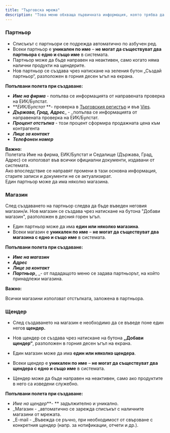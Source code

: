 ```yaml
---
title: "Търговска мрежа"
description: "Това меню обхваща първичната информация, която трябва да бъде попълнена за всеки контрагент. Редът на създаване е: Партньор, Магазин, Щендер.  По-долу ще бъде разгледан начинът, по който функционират и работата с всяко подменю подробно.  Менюто дава информация за Складове, техните каси и движението им."
---
```


### Партньор

- Списъкът с партньори се подрежда автоматично по азбучен ред. 
- Всеки партньор е **уникален по име** – **не могат да съществуват два партньора с едно и също име** в системата.
- Партньор може да бъде направен на неактивен, само когато няма налични продукти на щендерите.
- Нов партньор се създава чрез натискане на зеления бутон „Създай партньор“, разположен в горния десен ъгъл на екрана.

**Попълвани полета при създаване:**

- **_Име на фирма_** - попълва се информацията от направената проверка на ЕИК/Булстат.
- \*\*_ЕИК/Булстат_ \*\*- проверка в [Търговския регистър](https://portal.registryagency.bg/CR/Reports/VerificationPersonOrg) и във [Vies](https://ec.europa.eu/taxation_customs/vies/#/vat-validation).
- **_Държава, Град, Адрес_**\_ - \_попълва се информацията от направената проверка на ЕИК/Булстат.
- **_Процент отстъпка_** - този процент сформира продажната цена към контрагента
- **_Лице за контакт_**
- **_Телефонен номер_**

**Важно:**\
Полетата Име на фирма, ЕИК/Булстат и Седалище (Държава, Град, Адрес) се използват във всички официални документи, издавани от системата.\
Ако впоследствие се направят промени в тази основна информация, старите записи и документи не се актуализират.\
Един партньор може да има няколко магазина.

### Магазин

След създаването на партньор следва да бъде въведен неговия магазин/и.  Нов магазин се създава чрез натискане на бутона "Добави магазин", разположен в десния горен ъгъл.

- Един партньор може да има **един или няколко магазина**.
- Всеки магазин е **уникален по име** – **не могат да съществуват два магазина с едно и също име** в системата.

**Попълвани полета при създаване:**

- **_Име на магазин_**
- **_Адрес_**
- **_Лице за контакт_**
- **_Партньор_**\_ \_- от пададащото меню се задава партньорът, на който принадлежи магазина.

**Важно:**

Всички магазини използват отстъпката, заложена в партньора.

### Щендер

- След създаването на магазин е необходимо да се въведе поне един негов **щендер.**
- Нов щендер се създава чрез натискане на бутона **„Добави щендер“**, разположен в горния десен ъгъл на екрана.


- Един магазин може да има **един или няколко щендера**.
- Всеки щендер е **уникален по име** – **не могат да съществуват два щендера с едно и също име** в системата.
- Щендер може да бъде направен на неактивен, само ако продуктите в него са изведени служебно.

**Попълвани полета при създаване:**

- _Име на щендер_**- ** задължително и уникално.
- _Магазин - _автоматично се зарежда списъкът с наличните магазини от мрежата.
- _E-mail - _Въвежда се ръчно, при необходимост от свързване с конкретния щендер (напр. за нотификации, отчети и др.).